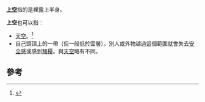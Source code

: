 '''[[上空|上空]]'''指的是裸露上半身。

'''上空'''也可以指：
* [[天空|天空]]。<ref>{{Cite web|publisher=[[教育部國語辭典|教育部國語辭典]]|url=http://dict.revised.moe.edu.tw/cgi-bin/cbdic/gsweb.cgi?o=dcbdic&searchid=Z00000132015|title=上空|accessdate=2018-11-12|archive-date=2018-11-12|archive-url=https://web.archive.org/web/20181112141447/http://dict.revised.moe.edu.tw/cgi-bin/cbdic/gsweb.cgi?o=dcbdic&searchid=Z00000132015|dead-url=no}}</ref>
* 自己頭頂上的一帶（但一般低於雲層），別人或外物越過這個範圍就會失去[[安全感|安全感]]或感到[[騷擾|騷擾]]。與[[天空|天空]]略有不同。{{fact}}

==參考==
{{Reflist}}

{{disambig|SH|cat=二字消歧義}}
